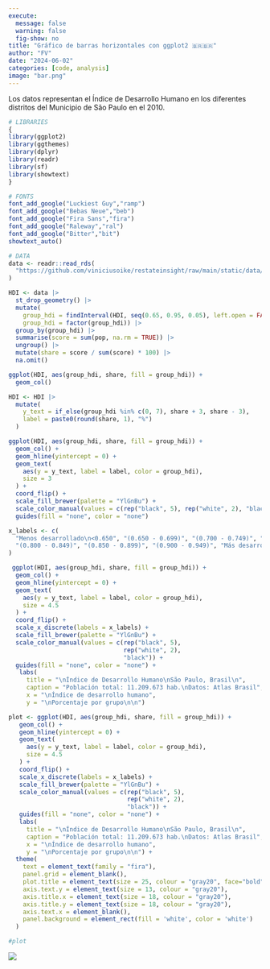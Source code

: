 ```yaml
---
execute:
  message: false
  warning: false
  fig-show: no
title: "Gráfico de barras horizontales con ggplot2 🇧🇷🇧🇷"
author: "FV"
date: "2024-06-02"
categories: [code, analysis]
image: "bar.png"
---
```


Los datos representan el Índice de Desarrollo Humano en los diferentes distritos del Municipio de São Paulo en el 2010.


```r
# LIBRARIES
{
library(ggplot2)
library(ggthemes)
library(dplyr)
library(readr)
library(sf)
library(showtext)
}

# FONTS
font_add_google("Luckiest Guy","ramp")
font_add_google("Bebas Neue","beb")
font_add_google("Fira Sans","fira")
font_add_google("Raleway","ral")
font_add_google("Bitter","bit")
showtext_auto()

# DATA
data <- readr::read_rds(
  "https://github.com/viniciusoike/restateinsight/raw/main/static/data/atlas_sp_hdi.rds"
)

HDI <- data |> 
  st_drop_geometry() |> 
  mutate(
    group_hdi = findInterval(HDI, seq(0.65, 0.95, 0.05), left.open = FALSE),
    group_hdi = factor(group_hdi)) |> 
  group_by(group_hdi) |> 
  summarise(score = sum(pop, na.rm = TRUE)) |> 
  ungroup() |> 
  mutate(share = score / sum(score) * 100) |> 
  na.omit()
```



```r
ggplot(HDI, aes(group_hdi, share, fill = group_hdi)) +
  geom_col()
```


```r
HDI <- HDI |> 
  mutate(
    y_text = if_else(group_hdi %in% c(0, 7), share + 3, share - 3),
    label = paste0(round(share, 1), "%")
  )
```


```r
ggplot(HDI, aes(group_hdi, share, fill = group_hdi)) +
  geom_col() +
  geom_hline(yintercept = 0) +
  geom_text(
    aes(y = y_text, label = label, color = group_hdi),
    size = 3
  ) +
  coord_flip() +
  scale_fill_brewer(palette = "YlGnBu") +
  scale_color_manual(values = c(rep("black", 5), rep("white", 2), "black")) +
  guides(fill = "none", color = "none")
```


```r
x_labels <- c(
  "Menos desarrollado\n<0.650", "(0.650 - 0.699)", "(0.700 - 0.749)", "(0.750 - 0.799)",
  "(0.800 - 0.849)", "(0.850 - 0.899)", "(0.900 - 0.949)", "Más desarrollado\n>0.950"
)
```

```r
 ggplot(HDI, aes(group_hdi, share, fill = group_hdi)) +
  geom_col() +
  geom_hline(yintercept = 0) +
  geom_text(
    aes(y = y_text, label = label, color = group_hdi),
    size = 4.5
  ) +
  coord_flip() +
  scale_x_discrete(labels = x_labels) +
  scale_fill_brewer(palette = "YlGnBu") +
  scale_color_manual(values = c(rep("black", 5), 
                                rep("white", 2), 
                                "black")) +
  guides(fill = "none", color = "none") +
   labs(
     title = "\nÍndice de Desarrollo Humano\nSão Paulo, Brasil\n",
     caption = "Población total: 11.209.673 hab.\nDatos: Atlas Brasil",
     x = "\nÍndice de desarrollo humano",
     y = "\nPorcentaje por grupo\n\n") 
```


```r
plot <- ggplot(HDI, aes(group_hdi, share, fill = group_hdi)) +
   geom_col() +
   geom_hline(yintercept = 0) +
   geom_text(
     aes(y = y_text, label = label, color = group_hdi),
     size = 4.5
   ) +
   coord_flip() +
   scale_x_discrete(labels = x_labels) +
   scale_fill_brewer(palette = "YlGnBu") +
   scale_color_manual(values = c(rep("black", 5), 
                                 rep("white", 2), 
                                 "black")) +
   guides(fill = "none", color = "none") +
   labs(
     title = "\nÍndice de Desarrollo Humano\nSão Paulo, Brasil\n",
     caption = "Población total: 11.209.673 hab.\nDatos: Atlas Brasil",
     x = "\nÍndice de desarrollo humano",
     y = "\nPorcentaje por grupo\n\n") +
  theme(
    text = element_text(family = "fira"),
    panel.grid = element_blank(),
    plot.title = element_text(size = 25, colour = "gray20", face="bold"),
    axis.text.y = element_text(size = 13, colour = "gray20"),
    axis.title.x = element_text(size = 18, colour = "gray20"),
    axis.title.y = element_text(size = 18, colour = "gray20"),
    axis.text.x = element_blank(),
    panel.background = element_rect(fill = 'white', color = 'white')
  )

#plot
```


![](bar.png)

